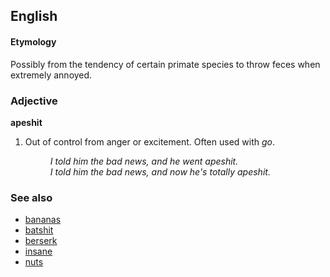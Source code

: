 ==English==

====Etymology====
Possibly from the tendency of certain primate species to throw feces when extremely annoyed.

===Adjective===
'''apeshit'''

# {{slang}} Out of control from anger or excitement.  Often used with ''go''.
#: ''I told him the bad news, and he went apeshit.''
#: ''I told him the bad news, and now he's totally apeshit.''

===See also===
*[[bananas]]
*[[batshit]]
*[[berserk]]
*[[insane]]
*[[nuts]]